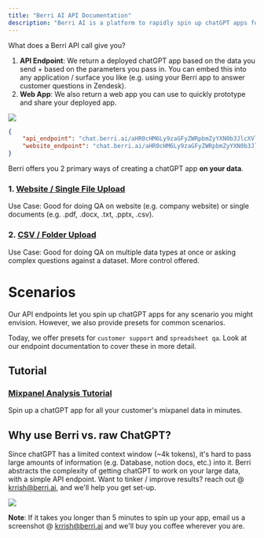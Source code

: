 ```yaml
---
title: "Berri AI API Documentation"
description: "Berri AI is a platform to rapidly spin up chatGPT apps for your data. Below you'll find tutorials and API documentation to help you spin up a chatGPT app **on your data / your user's data** in minutes."
---
```


What does a Berri API call give you? 
1. **API Endpoint**: We return a deployed chatGPT app based on the data you send + based on the parameters you pass in. You can embed this into any application / surface you like (e.g. using your Berri app to answer customer questions in Zendesk).
2. **Web App**: We also return a web app you can use to quickly prototype and share your deployed app. 

<Frame caption="A Berri App built on top of Stripe's documentation">
  <img src="../images/berri_website_example.png" />
</Frame>

<ResponseExample>

```json Response from Berri API
{
    "api_endpoint": "chat.berri.ai/aHR0cHM6Ly9zaGFyZWRpbmZyYXN0b3JlcXVlcnktcXFzMy56ZWV0LWJlcnJpLnplZXQuYXBwL2JlcnJpX3F1ZXJ5P3Byb2pfcGF0aD1pbmRleGVzL2tycmlzaGRob2xha2lhQGdtYWlsLmNvbS82NjJmMDZmMi04MGQ0LTQxMzQtYmYxMi0xMWZiM2JhMWEyODM=&query=<user_query>",
    "website_endpoint": "chat.berri.ai/aHR0cHM6Ly9zaGFyZWRpbmZyYXN0b3JlcXVlcnktcXFzMy56ZWV0LWJlcnJpLnplZXQuYXBwL2JlcnJpX3F1ZXJ5P3Byb2pfcGF0aD1pbmRleGVzL2tycmlzaGRob2xha2lhQGdtYWlsLmNvbS82NjJmMDZmMi04MGQ0LTQxMzQtYmYxMi0xMWZiM2JhMWEyODM="
}
```

</ResponseExample>

Berri offers you 2 primary ways of creating a chatGPT app **on your data**.

### 1. [Website / Single File Upload](endpoint/file_upload)
Use Case: Good for doing QA on website (e.g. company website) or single documents (e.g. .pdf, .docx, .txt, .pptx, .csv). 


### 2. [CSV / Folder Upload](endpoint/csv_or_folder_upload)
Use Case: Good for doing QA on multiple data types at once or asking complex questions against a dataset. More control offered. 

# Scenarios
Our API endpoints let you spin up chatGPT apps for any scenario you might envision. However, we also provide presets for common scenarios. 

Today, we offer presets for `customer support` and `spreadsheet qa`. Look at our endpoint documentation to cover these in more detail. 

## Tutorial 
### [Mixpanel Analysis Tutorial](tutorials/mixpanel_tutorial)

Spin up a chatGPT app for all your customer's mixpanel data in minutes. 

## Why use Berri vs. raw ChatGPT? 

Since chatGPT has a limited context window (~4k tokens), it's hard to pass large amounts of information (e.g. Database, notion docs, etc.) into it. Berri abstracts the complexity of getting chatGPT to work on your large data, with a simple API endpoint. Want to tinker / improve results? reach out @ krrish@berri.ai, and we'll help you get set-up.

<Frame caption="Side-by-side comparison of Berri vs. Raw ChatGPT on your financial data.">
  <img src="../images/berri_vs_chatgpt.png" />
</Frame>



**Note**: If it takes you longer than 5 minutes to spin up your app, email us a screenshot @ krrish@berri.ai and we'll buy you coffee wherever you are.